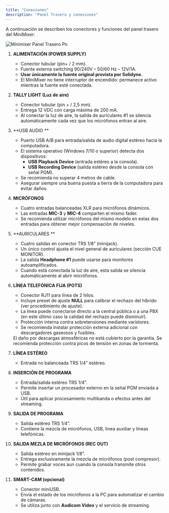 ```yaml
---
title: "Conexiones"
description: "Panel Trasero y conexiones"
---
```


A continuación se describen los conectores y funciones del panel trasero del MiniMixer:

![Minimixer Panel Trasero Pn](/images/minimixer/minimixer-panel_trasero.png)

 1. **ALIMENTACIÓN (POWER SUPPLY)**
    - Conector tubular (pin+ / 2 mm).
    - Fuente externa switching 90/240V – 50/60 Hz – 12V/1A.
    - **Usar únicamente la fuente original provista por Solidyne.**
    - El MiniMixer no tiene interruptor de encendido: permanece activo mientras la fuente esté conectada.
 2. **TALLY LIGHT (Luz de aire)**
    - Conector tubular (pin + / 2,5 mm).
    - Entrega 12 VDC con carga máxima de 200 mA.
    - Al conectar la luz de aire, la salida de auriculares #1 se silencia automáticamente cada vez que los micrófonos entran al aire.
 3. **USB AUDIO **
    - Puerto USB A/B para entrada/salida de audio digital estéreo hacia la computadora.
    - El sistema operativo (Windows 7/10 o superior) detecta dos dispositivos:
      - **USB Playback Device** (entrada estéreo a la consola).
      - **USB Recording Device** (salida estéreo desde la consola con señal PGM).
    - Se recomienda no superar 4 metros de cable.
    - Asegurar siempre una buena puesta a tierra de la computadora para evitar daños.
 4. **MICRÓFONOS**
    - Cuatro entradas balanceadas XLR para micrófonos dinámicos.
    - Las entradas **MIC-3** y **MIC-4** comparten el mismo fader.
    - Se recomienda utilizar micrófonos del mismo modelo en estas dos entradas para obtener mejor compensación de niveles.
 5. **AURICULARES **
    - Cuatro salidas en conector TRS 1/8” (minijack).
    - Un único control ajusta el nivel general de auriculares (sección CUE MONITOR).
    - La salida **Headphone #1** puede usarse para monitores autoamplificados.
    - Cuando está conectada la luz de aire, esta salida se silencia automáticamente al abrir micrófonos.
 6. **LÍNEA TELEFÓNICA FIJA (POTS)**
    - Conector RJ11 para línea de 2 hilos.
    - Incluye preset de ajuste **NULL** para calibrar el rechazo del híbrido (ver procedimiento de ajuste).
    - La línea puede conectarse directo a la central pública o a una PBX (en este último caso la calidad del rechazo puede disminuir).
    - Protección interna contra sobretensiones mediante varistores.
    - Se recomienda instalar protección externa adicional con descargadores gaseosos y fusibles.

    <Warning>
      El daño por descargas atmosféricas no está cubierto por la garantía. Se recomienda protección contra picos de tensión en zonas de tormenta.
    </Warning>
 7. **LÍNEA ESTÉREO**
    - Entrada no balanceada TRS 1/4” estéreo.
 8. **INSERCIÓN DE PROGRAMA**
    - Entrada/salida estéreo TRS 1/4”.
    - Permite insertar un procesador externo en la señal PGM enviada a USB.
    - Útil para aplicar procesamiento multibanda o efectos antes del streaming.
 9. **SALIDA DE PROGRAMA**
    - Salida estéreo TRS 1/4”.
    - Contiene la mezcla de micrófonos, USB, línea auxiliar y líneas telefónicas.
10. **SALIDA MEZLA DE MICRÓFONOS (REC OUT)**
    - Salida estéreo en minijack 1/8”.
    - Entrega exclusivamente la mezcla de micrófonos (post compresor).
    - Permite grabar voces aun cuando la consola transmite otros contenidos.
11. **SMART-CAM (opcional)**
    - Conector miniUSB.
    - Envía el estado de los micrófonos a la PC para automatizar el cambio de cámaras.
    - Se utiliza junto con **Audicom Video** y el servicio de streaming.